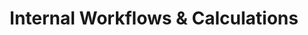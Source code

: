 ---
title: Internal Workflows & Calculations
description: "Welcome to the home of your new documentation"
---